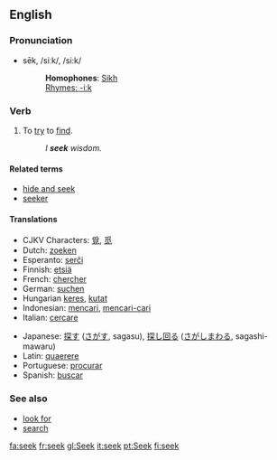 ==English==
=== Pronunciation ===
*sēk, /siːk/, /si:k/
*:'''Homophones''': [[Sikh]]
*:[[Rhymes:English:-iːk|Rhymes: -iːk]]

=== Verb ===
{{irregverb|'''to seek'''|'''[[seeks]]'''|'''[[sought]]'''|'''[[sought]]'''|'''[[seeking]]'''}}

# To [[try]] to [[find]].
#:''I '''seek''' wisdom.''

====Related terms====
*[[hide and seek]]
*[[seeker]]

==== Translations ====
{{top}}
*CJKV Characters: [[覓]], [[觅]]
*Dutch: [[zoeken]]
*Esperanto: [[serĉi]]
*Finnish: [[etsiä]]
*French: [[chercher]]
*German: [[suchen]]
*Hungarian [[keres]], [[kutat]]
*Indonesian: [[cari|mencari]], [[cari|mencari-cari]]
*Italian: [[cercare]]
{{mid}}
*Japanese: [[探す]] ([[さがす]], sagasu), [[探し回る]] ([[さがしまわる]], sagashi-mawaru)
*Latin: [[quaerere]]
*Portuguese: [[procurar]]
*Spanish: [[buscar]]
{{bottom}}

===See also===
*[[look for]]
*[[search]]
[[fa:seek]]
[[fr:seek]]
[[gl:Seek]]
[[it:seek]]
[[pt:Seek]]
[[fi:seek]]
